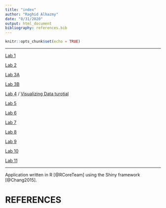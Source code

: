 ```yaml
---
title: "index"
author: "Raghid Alhazmy"
date: "8/31/2020"
output: html_document
bibliography: references.bib
---
```


```r
knitr::opts_chunk$set(echo = TRUE)
```
--------------------------

[Lab 1](lab1_Raghid.html)

[Lab 2](Lab-2.html)

[Lab 3A](Lab3A.html)

[Lab 3B](Lab3B.html)

[Lab 4](Lab4.html) /
[Visualizing Data turotial](4a.html)

[Lab 5](Lab5.html)

[Lab 6](Lab6.html)

[Lab 7](Lab7.html)

[Lab 8](Lab8.html)

[Lab 9](Lab9.html)

[Lab 10](Lab10.html)

[Lab 11](Lab11.html)

-------------------------
Application written in R [@RCoreTeam] using the Shiny framework [@Chang2015].

# REFERENCES